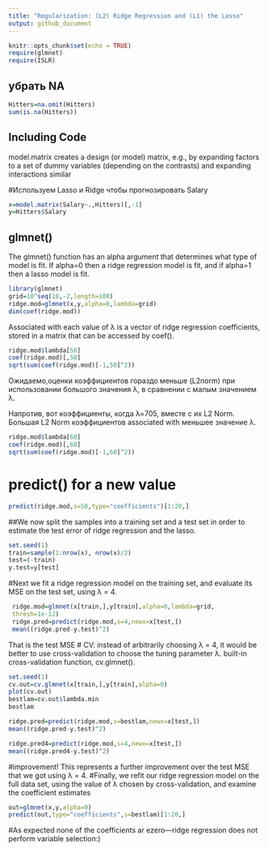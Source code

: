 ---
title: "Regularization: (L2) Ridge Regression and (L1) the Lasso"
output: github_document
---

```{r setup, include=FALSE}
knitr::opts_chunk$set(echo = TRUE)
require(glmnet)
require(ISLR)
```

## убрать NA
```{r}
Hitters=na.omit(Hitters)
sum(is.na(Hitters))
```

## Including Code

model.matrix creates a design (or model) matrix, e.g., by expanding factors to a set of dummy variables (depending on the contrasts) and expanding interactions similar

#Используем Lasso и Ridge чтобы прогнозировать Salary 

```{r}
x=model.matrix(Salary~.,Hitters)[,-1]
y=Hitters$Salary
```

## glmnet()
The glmnet() function has an alpha argument that determines what type of model is fit. If alpha=0 then a ridge regression model is fit, and if alpha=1 then a lasso model is fit. 

```{r}
library(glmnet)
grid=10^seq(10,-2,length=100)
ridge.mod=glmnet(x,y,alpha=0,lambda=grid)
dim(coef(ridge.mod))
```
Associated with each value of λ is a vector of ridge regression coefficients,
 stored in a matrix that can be accessed by coef(). 
```{r}
ridge.mod$lambda[50]
coef(ridge.mod)[,50]
sqrt(sum(coef(ridge.mod)[-1,50]^2))
```
 Ожидаемо,оценки коэффициентов гораздо меньше (L2norm)
 при использовании большого значения λ, в сравнении с малым значением λ.
 
 Напротив, вот коэффициенты, когда λ=705, вместе с их L2 Norm. Большая L2 Norm коэффициентов associated with меньшее значение λ.

```{r}
ridge.mod$lambda[60]
coef(ridge.mod)[,60]
sqrt(sum(coef(ridge.mod)[-1,60]^2))
```
# predict() for a new value
```{r}
predict(ridge.mod,s=50,type="coefficients")[1:20,]
```
##We now split the samples into a training set and a test set in order
 to estimate the test error of ridge regression and the lasso. 
```{r}
set.seed(1)
train=sample(1:nrow(x), nrow(x)/2)
test=(-train)
y.test=y[test]
```
 
#Next we fit a ridge regression model on the training set, and evaluate
 its MSE on the test set, using λ = 4.
```{r}
 ridge.mod=glmnet(x[train,],y[train],alpha=0,lambda=grid,
 thresh=1e-12)
 ridge.pred=predict(ridge.mod,s=4,newx=x[test,])
 mean((ridge.pred-y.test)^2)
```
That is the test MSE
# CV: instead of arbitrarily choosing λ = 4,
it would be better to use cross-validation to choose the tuning parameter λ. built-in cross-validation function, cv.glmnet(). 
```{r}
set.seed(1)
cv.out=cv.glmnet(x[train,],y[train],alpha=0)
plot(cv.out)
bestlam=cv.out$lambda.min
bestlam
```

```{r}
ridge.pred=predict(ridge.mod,s=bestlam,newx=x[test,])
mean((ridge.pred-y.test)^2)

ridge.pred4=predict(ridge.mod,s=4,newx=x[test,])
mean((ridge.pred4-y.test)^2)
```
#improvement!
This represents a further improvement over the test MSE that we got using
 λ = 4. 
#Finally, we refit our ridge regression model on the full data set,
 using the value of λ chosen by cross-validation, and examine the coefficient estimates
```{r}
out=glmnet(x,y,alpha=0)
predict(out,type="coefficients",s=bestlam)[1:20,]
```
#As expected
none of the coefficients ar ezero—ridge regression does not
 perform variable selection:)
 

